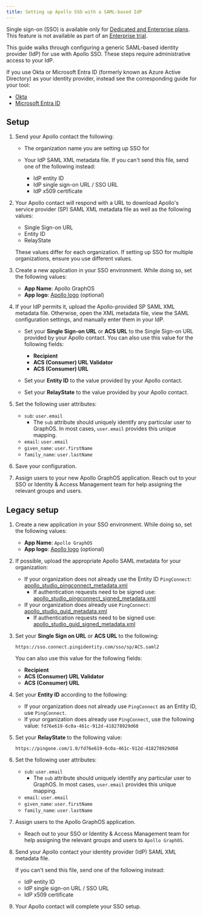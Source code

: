 ```yaml
---
title: Setting up Apollo SSO with a SAML-based IdP
---
```


<PremiumFeature>

Single sign-on (SSO) is available only for [Dedicated and Enterprise plans](https://www.apollographql.com/pricing#security).
This feature is not available as part of an [Enterprise trial](../plans/#enterprise-trials).

</PremiumFeature>

<SSOPreviewNotice />

This guide walks through configuring a generic SAML-based identity provider (IdP) for use with Apollo SSO. These steps require administrative access to your IdP.

If you use Okta or Microsoft Entra ID (formerly known as Azure Active Directory) as your identity provider, instead see the corresponding guide for your tool:

- [Okta](./okta-integration-guide/)
- [Microsoft Entra ID](./microsoft-entra-id-integration-guide/)

<SSOMigrationNotice />

## Setup

1. Send your Apollo contact the following:

   - The organization name you are setting up SSO for
   - Your IdP SAML XML metadata file. If you can't send this file, send one of the following instead:

     - IdP entity ID
     - IdP single sign-on URL / SSO URL
     - IdP x509 certificate

2. Your Apollo contact will respond with a URL to download Apollo's service provider (SP) SAML XML metadata file as well as the following values:

   - Single Sign-on URL
   - Entity ID
   - RelayState

   <Note>

   These values differ for each organization. If setting up SSO for multiple organizations, ensure you use different values.

   </Note>

3. Create a new application in your SSO environment. While doing so, set the following values:

   - **App Name**: Apollo GraphOS
   - **App logo**: [Apollo logo](../../img/sso/apollo-sk-logo.png) (optional)

4. If your IdP permits it, upload the Apollo-provided SP SAML XML metadata file. Otherwise, open the XML metadata file, view the SAML configuration settings, and manually enter them in your IdP.

   - Set your **Single Sign-on URL** or **ACS URL** to the Single Sign-on URL provided by your Apollo contact. You can also use this value for the following fields:

     - **Recipient**
     - **ACS (Consumer) URL Validator**
     - **ACS (Consumer) URL**

   - Set your **Entity ID** to the value provided by your Apollo contact.
   - Set your **RelayState** to the value provided by your Apollo contact.

5. Set the following user attributes:

   - `sub`: `user.email`
     - The `sub` attribute should uniquely identify any particular user to GraphOS. In most cases, `user.email` provides this unique mapping.
   - `email`: `user.email`
   - `given_name`: `user.firstName`
   - `family_name`: `user.lastName`

6. Save your configuration.

7. Assign users to your new Apollo GraphOS application. Reach out to your SSO or Identity & Access Management team for help assigning the relevant groups and users.

## Legacy setup

<SSOLegacyCaution />

<ExpansionPanel title="Click to see legacy instructions">

1. Create a new application in your SSO environment. While doing so, set the following values:

   - **App Name**: `Apollo GraphOS`
   - **App logo**: [Apollo logo](../../img/sso/apollo-sk-logo.png) (optional)

2. If possible, upload the appropriate Apollo SAML metadata for your organization:

   - If your organization does not already use the Entity ID `PingConnect`: [apollo_studio_pingconnect_metadata.xml](apollo_studio_pingconnect_metadata.xml)
     - If authentication requests need to be signed use: [apollo_studio_pingconnect_signed_metadata.xml](apollo_studio_pingconnect_signed_metadata.xml)
   - If your organization does already use `PingConnect`: [apollo_studio_guid_metadata.xml](apollo_studio_guid_metadata.xml)
     - If authentication requests need to be signed use: [apollo_studio_guid_signed_metadata.xml](apollo_studio_guid_signed_metadata.xml)

3. Set your **Single Sign on URL** or **ACS URL** to the following:

   `https://sso.connect.pingidentity.com/sso/sp/ACS.saml2`

   You can also use this value for the following fields:

   - **Recipient**
   - **ACS (Consumer) URL Validator**
   - **ACS (Consumer) URL**

4. Set your **Entity ID** according to the following:

   - If your organization does not already use `PingConnect` as an Entity ID, use `PingConnect`.
   - If your organization does already use `PingConnect`, use the following value:
     `fd76e619-6c0a-461c-912d-418278929d60`

5. Set your **RelayState** to the following value:

   `https://pingone.com/1.0/fd76e619-6c0a-461c-912d-418278929d60`

6. Set the following user attributes:

   - `sub`: `user.email`
     - The `sub` attribute should uniquely identify any particular user to GraphOS. In most cases, `user.email` provides this unique mapping.
   - `email`: `user.email`
   - `given_name`: `user.firstName`
   - `family_name`: `user.lastName`

7. Assign users to the Apollo GraphOS application.

   - Reach out to your SSO or Identity & Access Management team for help assigning the relevant groups and users to `Apollo GraphOS`.

8. Send your Apollo contact your identity provider (IdP) SAML XML metadata file.

   If you can't send this file, send one of the following instead:

   - IdP entity ID
   - IdP single sign-on URL / SSO URL
   - IdP x509 certificate

9. Your Apollo contact will complete your SSO setup.

</ExpansionPanel>
